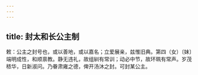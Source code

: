 ```yaml
---
---
---
```

title: 封太和长公主制
---



敕：公主之封号也，或以善地，或以嘉名；立爱展亲，兹惟旧典。第四（女）〔妹〕端明成性，和顺禀教。静无违礼，故组紃有常训；动必中节，故环珮有常声。岁茂秾华，日新淑问。乃眷肃雍之德，俾开汤沐之封。可封某公主。